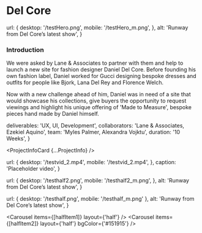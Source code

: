 

<NextSeo title="Del Core" description="A short description goes here." />

# Del Core

  url: {
    desktop: '/testHero.png',
    mobile: '/testHero_m.png',
  },
  alt: 'Runway from Del Core’s latest show',
}

<Carousel items={[hero]} hero />

<TextSection>

### Introduction

We were asked by Lane & Associates to partner with them and help to launch a new site for fashion designer Daniel Del Core. Before founding his own fashion label, Daniel worked for Gucci designing bespoke dresses and outfits for people like Bjork, Lana Del Rey and Florence Welch.

Now with a new challenge ahead of him, Daniel was in need of a site that would showcase his collections, give buyers the opportunity to request viewings and highlight his unique offering of 'Made to Measure', bespoke pieces hand made by Daniel himself.

</TextSection>

  deliverables: 'UX, UI, Development',
  collaborators: 'Lane & Associates, Ezekiel Aquino',
  team: 'Myles Palmer, Alexandra Vojktu',
  duration: '10 Weeks',
}

<ProjectInfoCard {...ProjectInfo} />

  url: {
    desktop: '/testvid_2.mp4',
    mobile: '/testvid_2.mp4',
  },
  caption: 'Placeholder video',
}

<Carousel items={[video]} />

  url: {
    desktop: '/testhalf2.png',
    mobile: '/testhalf2_m.png',
  },
  alt: 'Runway from Del Core’s latest show',
}

  url: { desktop: '/testhalf.png', mobile: '/testhalf_m.png' },
  alt: 'Runway from Del Core’s latest show',
}

<Carousel items={[halfItem1]} layout={'half'} />
<Carousel items={[halfItem2]} layout={'half'} bgColor={'#151915'} />
